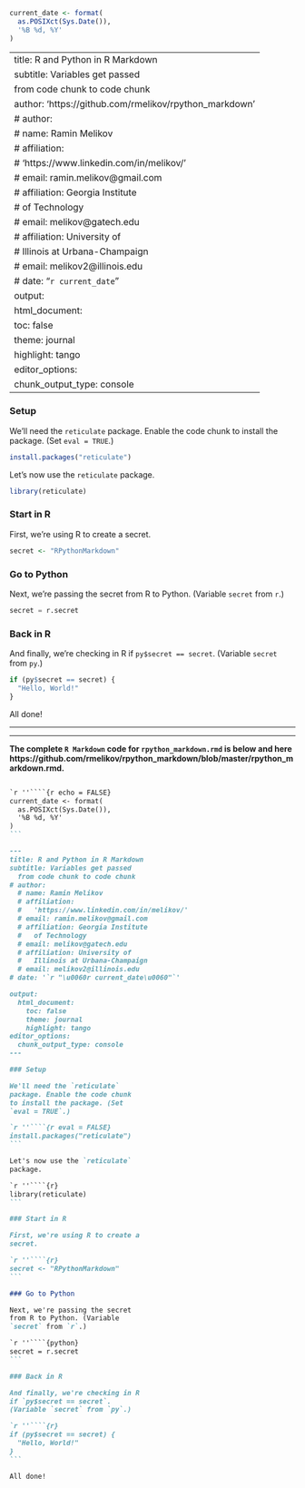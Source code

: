 ```r
current_date <- format(
  as.POSIXct(Sys.Date()),
  '%B %d, %Y'
)
```

---
title: R and Python in R Markdown
subtitle: Variables get passed
  from code chunk to code chunk
author: 'https://github.com/rmelikov/rpython_markdown'
# author:
  # name: Ramin Melikov
  # affiliation:
  #   'https://www.linkedin.com/in/melikov/'
  # email: ramin.melikov@gmail.com
  # affiliation: Georgia Institute
  #   of Technology
  # email: melikov@gatech.edu
  # affiliation: University of
  #   Illinois at Urbana-Champaign
  # email: melikov2@illinois.edu
# date: "`r current_date`"
output:
  html_document:
    toc: false
    theme: journal
    highlight: tango
editor_options:
  chunk_output_type: console
---

### Setup

We'll need the `reticulate`
package. Enable the code chunk
to install the package. (Set
`eval = TRUE`.)

```r
install.packages("reticulate")
```

Let's now use the `reticulate`
package.

```r
library(reticulate)
```

### Start in R

First, we're using R to create a
secret.

```r
secret <- "RPythonMarkdown"
```

### Go to Python

Next, we're passing the secret
from R to Python. (Variable
`secret` from `r`.)

```python
secret = r.secret
```

### Back in R

And finally, we're checking in R
if `py$secret == secret`.
(Variable `secret` from `py`.)

```r
if (py$secret == secret) {
  "Hello, World!"
}
```

All done!

---

---

**The complete `R Markdown` code for `rpython_markdown.rmd`
is below and here
https://github.com/rmelikov/rpython_markdown/blob/master/rpython_markdown.rmd.**

````markdown

`r ''````{r echo = FALSE}
current_date <- format(
  as.POSIXct(Sys.Date()),
  '%B %d, %Y'
)
```

---
title: R and Python in R Markdown
subtitle: Variables get passed
  from code chunk to code chunk
# author:
  # name: Ramin Melikov
  # affiliation:
  #   'https://www.linkedin.com/in/melikov/'
  # email: ramin.melikov@gmail.com
  # affiliation: Georgia Institute
  #   of Technology
  # email: melikov@gatech.edu
  # affiliation: University of
  #   Illinois at Urbana-Champaign
  # email: melikov2@illinois.edu
# date: '`r "\u0060r current_date\u0060"`'

output:
  html_document:
    toc: false
    theme: journal
    highlight: tango
editor_options:
  chunk_output_type: console
---

### Setup

We'll need the `reticulate`
package. Enable the code chunk
to install the package. (Set
`eval = TRUE`.)

`r ''````{r eval = FALSE}
install.packages("reticulate")
```

Let's now use the `reticulate`
package.

`r ''````{r}
library(reticulate)
```

### Start in R

First, we're using R to create a
secret.

`r ''````{r}
secret <- "RPythonMarkdown"
```

### Go to Python

Next, we're passing the secret
from R to Python. (Variable
`secret` from `r`.)

`r ''````{python}
secret = r.secret
```

### Back in R

And finally, we're checking in R
if `py$secret == secret`.
(Variable `secret` from `py`.)

`r ''````{r}
if (py$secret == secret) {
  "Hello, World!"
}
```

All done!
````
